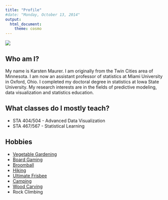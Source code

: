 ```yaml
---
title: "Profile"
#date: "Monday, October 13, 2014"
output: 
  html_document:
    theme: cosmo
---
```


![](images/StockholmSmall.png)

## Who am I?

My name is Karsten Maurer.  I am originally from the Twin Cities area of Minnesota. I am now an assistant professor of statistics at Miami University in Oxford, Ohio. I completed my doctoral degree in statistics at Iowa State University. My research interests are in the fields of predictive modeling, data visualization and statistics education.  

## What classes do I mostly teach?

* STA 404/504 - Advanced Data Visualization
* STA 467/567 - Statistical Learning
 
## Hobbies

* [Vegetable Gardening](images/garden.png)
* [Board Gaming](images/boardgames.png)
* [Broomball](images/broomball.jpg)
* [Hiking](images/zion.png)
* [Ultimate Frisbee](images/Ultimate.jpg)
* [Camping](images/camping.png)
* [Wood Carving](images/carving.png)
* Rock Climbing



